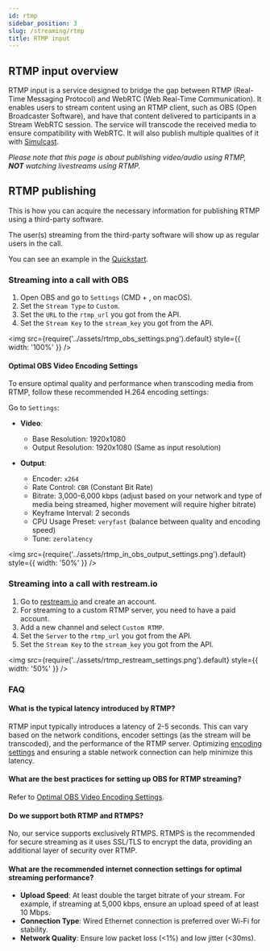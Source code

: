 ```yaml
---
id: rtmp
sidebar_position: 3
slug: /streaming/rtmp
title: RTMP input
---
```



## RTMP input overview

RTMP input is a service designed to bridge the gap between RTMP (Real-Time Messaging Protocol) and WebRTC (Web Real-Time Communication). 
It enables users to stream content using an RTMP client, such as OBS (Open Broadcaster Software), and have that content delivered to participants in a Stream WebRTC session. 
The service will transcode the received media to ensure compatibility with WebRTC. It will also publish multiple qualities of it with [Simulcast](https://getstream.io/resources/projects/webrtc/architectures/simulcast/).

_Please note that this page is about publishing video/audio using RTMP, **NOT** watching livestreams using RTMP._

## RTMP publishing

This is how you can acquire the necessary information for publishing RTMP using a third-party software.

<RTMP />

The user(s) streaming from the third-party software will show up as regular users in the call.

You can see an example in the [Quickstart](../../streaming/overview/#test-sending-video-via-rtmp-using-obs).

### Streaming into a call with OBS

1. Open OBS and go to `Settings` (CMD + , on macOS).
2. Set the `Stream Type` to `Custom`.
3. Set the `URL` to the `rtmp_url` you got from the API.
4. Set the `Stream Key` to the `stream_key` you got from the API.

<img
  src={require('../assets/rtmp_obs_settings.png').default}
  style={{ width: '100%' }}
/>

#### Optimal OBS Video Encoding Settings

To ensure optimal quality and performance when transcoding media from RTMP, follow these recommended H.264 encoding settings:

Go to `Settings`:

- **Video**:
  - Base Resolution: 1920x1080
  - Output Resolution: 1920x1080 (Same as input resolution)

- **Output**:
  - Encoder: `x264`
  - Rate Control: `CBR` (Constant Bit Rate)
  - Bitrate: 3,000-6,000 kbps (adjust based on your network and type of media being streamed, higher movement will require higher bitrate)
  - Keyframe Interval: 2 seconds
  - CPU Usage Preset: `veryfast` (balance between quality and encoding speed)
  - Tune: `zerolatency`


<img
  src={require('../assets/rtmp_in_obs_output_settings.png').default}
  style={{ width: '50%' }}
/>

### Streaming into a call with restream.io

1. Go to [restream.io](https://restream.io/) and create an account.
2. For streaming to a custom RTMP server, you need to have a paid account.
3. Add a new channel and select `Custom RTMP`.
4. Set the `Server` to the `rtmp_url` you got from the API.
5. Set the `Stream Key` to the `stream_key` you got from the API.

<img
  src={require('../assets/rtmp_restream_settings.png').default}
  style={{ width: '50%' }}
/>

### FAQ

#### What is the typical latency introduced by RTMP?

RTMP input typically introduces a latency of 2-5 seconds. This can vary based on the network conditions, encoder settings (as the stream will be transcoded), and the performance of the RTMP server. 
Optimizing [encoding settings](#optimal-obs-video-encoding-settings) and ensuring a stable network connection can help minimize this latency.

####  What are the best practices for setting up OBS for RTMP streaming?

Refer to [Optimal OBS Video Encoding Settings](#optimal-obs-video-encoding-settings).

#### Do we support both RTMP and RTMPS?

No, our service supports exclusively RTMPS. RTMPS is the recommended for secure streaming as it uses SSL/TLS to encrypt the data, providing an additional layer of security over RTMP.

#### What are the recommended internet connection settings for optimal streaming performance?

- **Upload Speed**: At least double the target bitrate of your stream. For example, if streaming at 5,000 kbps, ensure an upload speed of at least 10 Mbps.
- **Connection Type**: Wired Ethernet connection is preferred over Wi-Fi for stability.
- **Network Quality**: Ensure low packet loss (<1%) and low jitter (<30ms).
